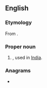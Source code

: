 ==English==

===Etymology===
From {{bor|en|sa||t=inexhaustible}}.

===Proper noun===
{{en-proper noun}}

# {{given name|en|female|from=India}}, used in [[India]].

===Anagrams===
* {{anagrams|en|a=aaany|Anaya|Ayaan|Ayana}}